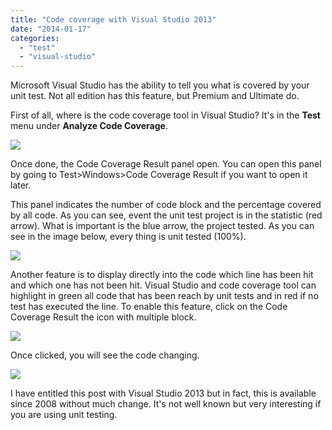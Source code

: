 ```yaml
---
title: "Code coverage with Visual Studio 2013"
date: "2014-01-17"
categories: 
  - "test"
  - "visual-studio"
---
```


Microsoft Visual Studio has the ability to tell you what is covered by your unit test. Not all edition has this feature, but Premium and Ultimate do.

First of all, where is the code coverage tool in Visual Studio? It's in the **Test** menu under **Analyze Code Coverage**.

![](images/TestCoverageMenu-400x204.png)

Once done, the Code Coverage Result panel open. You can open this panel by going to Test>Windows>Code Coverage Result if you want to open it later.

This panel indicates the number of code block and the percentage covered by all code. As you can see, event the unit test project is in the statistic (red arrow). What is important is the blue arrow, the project tested. As you can see in the image below, every thing is unit tested (100%). 

![](images/CodeCoverageResult-400x138.png)

Another feature is to display directly into the code which line has been hit and which one has not been hit. Visual Studio and code coverage tool can highlight in green all code that has been reach by unit tests and in red if no test has executed the line. To enable this feature, click on the Code Coverage Result the icon with multiple block. 

![](images/CodeCoverageButtonForHighlight-400x100.png)

Once clicked, you will see the code changing.

![](images/CodeCoverageHighlight.png)

I have entitled this post with Visual Studio 2013 but in fact, this is available since 2008 without much change. It's not well known but very interesting if you are using unit testing.
